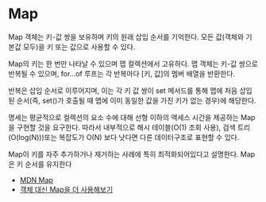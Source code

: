 # Map

Map 객체는 키-값 쌍을 보유하며 키의 원래 삽입 순서를 기억한다.
모든 값(객체와 기본값 모두)을 키 또는 값으로 사용할 수 있다.

Map의 키는 한 번만 나타날 수 있으며 맵 컬렉션에서 고유하다.
맵 객체는 키-값 쌍으로 반복될 수 있으며, for...of 루프는 각 반복마다 [키, 값]의 멤버 배열을 반환한다.

반복은 삽입 순서로 이루어지며, 이는 각 키 값 쌍이 set 메서드를 통해 맵에 처음 삽입된 순서(즉, set()가 호출될 때 맵에 이미 동일한 값을 가진 키가 없는 경우)에 해당한다.

명세는 평균적으로 컬렉션의 요소 수에 대해 선형 이하의 액세스 시간을 제공하는 Map을 구현할 것을 요구한다.
따라서 내부적으로 해시 테이블(O(1) 조회 사용), 검색 트리(O(log(N)))또는 복잡도가 O(N) 보다 낫다면 다른 데이터구조로 표현할 수 있다.

Map이 키를 자주 추가하거나 제거하는 사례에 특히 최적화되어있다고 설명한다.
Map은 키 순서를 유지한다

- [MDN Map](https://developer.mozilla.org/en-US/docs/Web/JavaScript/Reference/Global_Objects/Map#objects_vs._maps)
- [객체 대신 Map을 더 사용해보기](https://velog.io/@surim014/use-maps-more-and-objects-less)
